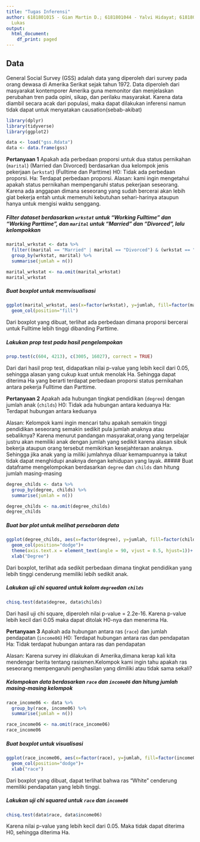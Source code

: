 ```yaml
---
title: "Tugas Inferensi"
author: 6181801015 - Gian Martin D.; 6181801044 - Yalvi Hidayat; 6181801077 - Bernadus
  Lukas
output:
  html_document:
    df_print: paged
---
```


## Data
General Social Survey (GSS) adalah data yang diperoleh dari survey pada orang dewasa di Amerika Serikat sejak tahun 1972. Data diperoleh dari masyarakat kontemporer Amerika guna memonitor dan menjelaskan perubahan tren pada opini, sikap, dan perilaku masyarakat. Karena data diambil secara acak dari populasi, maka dapat dilakukan inferensi namun tidak dapat untuk menyatakan causation(sebab-akibat)

```r
library(dplyr)
library(tidyverse)
library(ggplot2)

data <- load("gss.Rdata")
data <- data.frame(gss)
```

**Pertanyaan 1** Apakah ada perbedaan proporsi untuk dua status pernikahan (`marital`) (Married dan Divorced) berdasarkan dua kelompok jenis pekerjaan (`wrkstat`) (Fulltime dan Parttime)
H0: Tidak ada perbedaan proporsi.
Ha: Terdapat perbedaan proporsi.
Alasan: kami ingin mengetahui apakah status pernikahan mempengaruhi status pekerjaan seseorang. Karena ada anggapan dimana seseorang yang sudah bercerai akan lebih giat bekerja entah untuk memenuhi kebutuhan sehari-harinya ataupun hanya untuk mengisi waktu senggang.

##### Filter dataset berdasarkan `wrkstat` untuk "Working Fulltime" dan "Working Parttime", dan `marital` untuk "Married" dan "Divorced", lalu kelompokkan 
```r
marital_wrkstat <- data %>% 
  filter((marital == "Married" | marital == "Divorced") & (wrkstat == "Working Fulltime" | wrkstat == "Working Parttime")) %>%
  group_by(wrkstat, marital) %>%
  summarise(jumlah = n())

marital_wrkstat <- na.omit(marital_wrkstat)
marital_wrkstat
```

##### Buat boxplot untuk memvisualisasi
```r
ggplot(marital_wrkstat, aes(x=factor(wrkstat), y=jumlah, fill=factor(marital)))+
  geom_col(position="fill")

```
Dari boxplot yang dibuat, terlihat ada perbedaan dimana proporsi bercerai untuk Fulltime lebih tinggi dibanding Parttime.

##### Lakukan prop test pada hasil pengelompokan
```r
prop.test(c(604, 4213), c(3005, 16027), correct = TRUE)
```
Dari dari hasil prop test, didapatkan nilai p-value yang lebih kecil dari 0.05, sehingga alasan yang cukup kuat untuk menolak Ha. Sehingga dapat diterima Ha yang berarti terdapat perbedaan proporsi status pernikahan antara pekerja Fulltime dan Parttime.


**Pertanyaan 2** Apakah ada hubungan tingkat pendidikan (`degree`) dengan jumlah anak (`childs`)
H0: Tidak ada hubungan antara keduanya
Ha: Terdapat hubungan antara keduanya

Alasan: Kelompok kami ingin mencari tahu apakah semakin tinggi pendidikan seseorang semakin sedikit pula jumlah anaknya atau sebaliknya? Karena menurut pandangan masyarakat,orang yang terpelajar justru akan memiliki anak dengan jumlah yang sedikit karena alasan sibuk bekerja ataupun orang tersebut memikirkan kesejahteraan anaknya. Sehingga jika anak yang ia miliki jumlahnya diluar kemampuannya ia takut tidak dapat menghidupi anaknya dengan kehidupan yang layak.
##### Buat dataframe mengelompokan berdasarkan `degree` dan `childs` dan hitung jumlah masing-masing
```r
degree_childs <- data %>%
  group_by(degree, childs) %>%
  summarise(jumlah = n())

degree_childs <- na.omit(degree_childs)
degree_childs
```

##### Buat bar plot untuk melihat persebaran data
```r
ggplot(degree_childs, aes(x=factor(degree), y=jumlah, fill=factor(childs)))+
  geom_col(position="dodge")+
  theme(axis.text.x = element_text(angle = 90, vjust = 0.5, hjust=1))+
  xlab("Degree")
```
Dari boxplot, terlihat ada sedikit perbedaan dimana tingkat pendidikan yang lebih tinggi cenderung memiliki lebih sedikit anak.

##### Lakukan uji chi squared untuk kolom `degree`dan `childs`
```r
chisq.test(data$degree, data$childs)
```
Dari hasil uji chi square, diperoleh nilai p-value = 2.2e-16. Karena p-value lebih kecil dari 0.05 maka dapat ditolak H0-nya dan menerima Ha.

**Pertanyaan 3** Apakah ada hubungan antara ras (`race`) dan jumlah pendapatan (`income06`)
H0: Terdapat hubungan antara ras dan pendapatan
Ha: Tidak terdapat hubungan antara ras dan pendapatan

Alasan: Karena survey ini dilakukan di Amerika,dimana kerap kali kita mendengar berita tentang rasismen.Kelompok kami ingin tahu apakah ras seseorang mempengaruhi penghasilan yang dimiliki atau tidak sama sekali?

##### Kelompokan data berdasarkan `race` dan `income06` dan hitung jumlah masing-masing kelompok
```r
race_income06 <- data %>%
  group_by(race, income06) %>%
  summarise(jumlah = n())

race_income06 <- na.omit(race_income06)
race_income06
```

##### Buat boxplot untuk visualisasi
```r
ggplot(race_income06, aes(x=factor(race), y=jumlah, fill=factor(income06)))+
  geom_col(position="dodge")+
  xlab("race")
```
Dari boxplot yang dibuat, dapat terlihat bahwa ras "White" cenderung memiliki pendapatan yang lebih tinggi.

##### Lakukan uji chi squared untuk `race` dan `income06`
```r
chisq.test(data$race, data$income06)
```
Karena nilai p-value yang lebih kecil dari 0.05. Maka tidak dapat diterima H0, sehingga diterima Ha.
